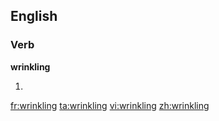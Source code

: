 ==English==

===Verb===
'''wrinkling'''

# {{present participle of|[[wrinkle]]}}

[[fr:wrinkling]]
[[ta:wrinkling]]
[[vi:wrinkling]]
[[zh:wrinkling]]